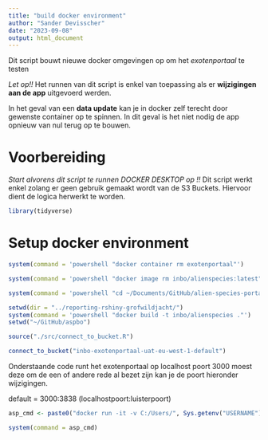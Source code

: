 ```yaml
---
title: "build docker environment"
author: "Sander Devisscher"
date: "2023-09-08"
output: html_document
---
```


Dit script bouwt nieuwe docker omgevingen op om het *exotenportaal* te testen

*Let op!!* Het runnen van dit script is enkel van toepassing als er 
**wijzigingen aan de app** uitgevoerd werden.

In het geval van een **data update** kan je in docker zelf terecht door gewenste 
container op te spinnen. In dit geval is het niet nodig de app opnieuw van nul
terug op te bouwen.

# Voorbereiding
*Start alvorens dit script te runnen DOCKER DESKTOP op !!*
Dit script werkt enkel zolang er geen gebruik gemaakt wordt van de S3 Buckets.
Hiervoor dient de logica herwerkt te worden.

```r
library(tidyverse)
```

# Setup docker environment

```r
system(command = 'powershell "docker container rm exotenportaal"')
```

```r
system(command = 'powershell "docker image rm inbo/alienspecies:latest"')
```

```r
system(command = 'powershell "cd ~/Documents/GitHub/alien-species-portal"')
```

```r
setwd(dir = "../reporting-rshiny-grofwildjacht/")
system(command = 'powershell "docker build -t inbo/alienspecies ."')
setwd("~/GitHub/aspbo")
```

```r
source("./src/connect_to_bucket.R")

connect_to_bucket("inbo-exotenportaal-uat-eu-west-1-default")
```

Onderstaande code runt het exotenportaal op localhost poort 3000 moest deze
om de een of andere rede al bezet zijn kan je de poort hieronder wijzigingen.

default = 3000:3838 (localhostpoort:luisterpoort)
```r
asp_cmd <- paste0("docker run -it -v C:/Users/", Sys.getenv("USERNAME"), "/.aws :/root/.aws -p 3000:3838 inbo/alienspecies R -e 'alienSpecies::setupS3(inboUser = '",Sys.getenv("USERNAME"), "');alienSpecies::runShiny'")

system(command = asp_cmd)
```

